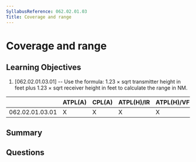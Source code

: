 ```yaml
---
SyllabusReference: 062.02.01.03
Title: Coverage and range
---
```


# Coverage and range

## Learning Objectives

1. [062.02.01.03.01] -- Use the formula: 1.23 × sqrt transmitter height in feet
   plus 1.23 × sqrt receiver height in feet to calculate the range in NM.

|                 | ATPL(A) | CPL(A) | ATPL(H)/IR | ATPL(H)/VFR | CPL(H) | IR  | CBIR(A) |
| --------------- | ------- | ------ | ---------- | ----------- | ------ | --- | ------- |
| 062.02.01.03.01 | X       | X      | X          | X           | X      | X   | X       |

## Summary

## Questions
